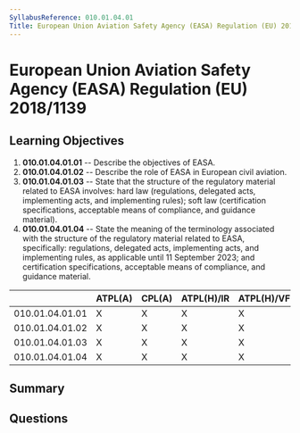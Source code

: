 ```yaml
---
SyllabusReference: 010.01.04.01
Title: European Union Aviation Safety Agency (EASA) Regulation (EU) 2018/1139
---
```


# European Union Aviation Safety Agency (EASA) Regulation (EU) 2018/1139

## Learning Objectives

1. **010.01.04.01.01** -- Describe the objectives of EASA.
2. **010.01.04.01.02** -- Describe the role of EASA in European civil aviation.
3. **010.01.04.01.03** -- State that the structure of the regulatory material
   related to EASA involves: hard law (regulations, delegated acts, implementing
   acts, and implementing rules); soft law (certification specifications,
   acceptable means of compliance, and guidance material).
4. **010.01.04.01.04** -- State the meaning of the terminology associated with
   the structure of the regulatory material related to EASA, specifically:
   regulations, delegated acts, implementing acts, and implementing rules, as
   applicable until 11 September 2023; and certification specifications,
   acceptable means of compliance, and guidance material.

|                 | ATPL(A) | CPL(A) | ATPL(H)/IR | ATPL(H)/VFR | CPL(H) | IR  | CBIR(A) |
| --------------- | ------- | ------ | ---------- | ----------- | ------ | --- | ------- |
| 010.01.04.01.01 | X       | X      | X          | X           | X      |     |         |
| 010.01.04.01.02 | X       | X      | X          | X           | X      |     |         |
| 010.01.04.01.03 | X       | X      | X          | X           | X      |     |         |
| 010.01.04.01.04 | X       | X      | X          | X           | X      |     |         |

## Summary

## Questions
